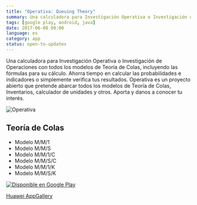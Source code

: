 ```yaml
---
title: "Operativa: Queuing Theory"
summary: Una calculadora para Investigación Operativa o Investigación de Operaciones con todos los modelos de Teoría de Colas.
tags: [google play, android, java]
date: 2017-06-08 08:00
language: es
category: app
status: open-to-updates
---
```


Una calculadora para Investigación Operativa o Investigación de Operaciones con todos los modelos de Teoría de Colas, incluyendo las fórmulas para su cálculo. Ahorra tiempo en calcular las probabilidades e indicadores o simplemente verifica tus resultados. Operativa es un proyecto abierto que pretende abarcar todos los modelos de Teoría de Colas, Inventarios, calculador de unidades y otros. Aporta y danos a conocer tu interés.

![Operativa](https://user-images.githubusercontent.com/1444991/27203039-fe2ccd80-51f1-11e7-9ea2-421cbe74f92e.png)

## Teoría de Colas

* Modelo M/M/1
* Modelo M/M/S
* Modelo M/M/1/C
* Modelo M/M/S/C
* Modelo M/M/1/K
* Modelo M/M/S/K

<a
  href='https://play.google.com/store/apps/details?id=com.danyalvarez.operationsresearch&pcampaignid=MKT-Other-global-all-co-prtnr-py-PartBadge-Mar2515-1'
  target="_blank" rel="noreferrer"><img alt='Disponible en Google Play'
                                        src='https://play.google.com/intl/en_us/badges/images/generic/es-419_badge_web_generic.png'/></a>

[Huawei AppGallery](https://appgallery1.huawei.com/#/app/C102229289)

<GitHub repo="OperationsResearch-Android"/>
